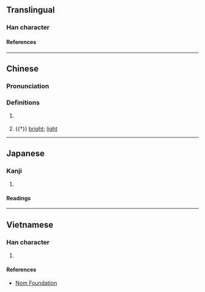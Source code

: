 {{character info}}
==Translingual==

===Han character===
{{Han char|rn=72|rad=日|as=05|sn=9|four=|canj=AIT|ids=⿱日弁}}

====References====
{{Han ref|kx=0493.160|dkj=13849|dj=0857.040|hdz=21504.100|uh=662A}}

----

==Chinese==
{{zh-forms}}

===Pronunciation===
{{zh-pron
|m=biàn
|c=bin6
|mc=y
|oc=y
|cat=a
}}

===Definitions===
{{zh-hanzi}}

# {{zh-hg}} {{zh-alt-form|忭|[[glad]]; [[happy]]; [[joyful]]}}
# {{†}} [[bright]]; [[light]]

----

==Japanese==

===Kanji===
{{ja-kanji|grade=|rs=日05}}

# {{rfdef|ja|sort=日05}}

====Readings====
{{ja-readings
|on=へん, べん
|kun=たのしむさま, あきらか
}}

----

==Vietnamese==

===Han character===
{{vi-readings|rs=日05|reading=biền}}

# {{rfdef|vi|sort=日05}}

====References====
* [http://nomfoundation.org/common/nom_details.php?codepoint=662a Nom Foundation]